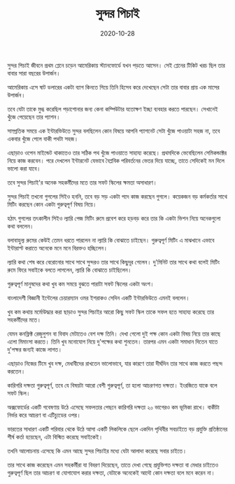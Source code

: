 ﻿---
title: সুন্দর পিচাই
date: '2020-10-28'
tags: ['Person']
---

সুন্দর পিচাই জীবনে প্রথম প্লেনে চড়েন আমেরিকায় স্ট্যানফোর্ডে যখন পড়তে আসেন। সেই প্লেনের টিকিট খরচ ছিল তার বাবার সারা বছরের উপার্জন। 

আমেরিকায় এসে ষাট ডলারের একটা ব্যাগ কিনতে গিয়ে তিনি হিসেব করে দেখেছেন সেটা তার বাবার প্রায় এক মাসের উপার্জন।

তবে যেটা তাকে মুগ্ধ করেছিল পড়াশোনার জন্য কেনা কম্পিউটার যতোক্ষণ ইচ্ছা ব্যবহার করতে পারছেন। সেখানেই খুঁজে পেয়েছেন তার প্যাশন।

সাম্প্রতিক সময়ে এক ইন্টারভিউতে সুন্দর বলছিলেন
কোন বিষয়ে আপনি প্যাশনেট সেটা খুঁজে পাওয়াটা সহজ না, তবে একবার খুঁজে পেলে বাকী পথটা সহজ।

এছাড়াও ওপেন মাইন্ডেট থাকাতেও তার সঠিক পথ খুঁজে পাওয়াতে সাহায্য করেছে। প্রথমদিকে ভেবেছিলেন সেমিকন্ডাক্টর নিয়ে কাজ করবেন। পরে দেখলেন ইন্টারনেট যেভাবে বৈপ্লবিক পরিবর্তনের ভেতর দিয়ে যাচ্ছে, তাতে সেদিকেই মন দিলে ভালো করা যাবে।

তবে সুন্দর পিচাই'র অনেক সহকর্মীদের মতে তার সফট স্কিলের ক্ষমতা অসাধারণ।

সুন্দর পিচাই তখনো গুগলের সিইও হননি, তবে বড় সড় একটা পদে কাজ করছেন গুগলে। কয়েকজন বড় কর্মকর্তার সাথে মিটিং করছেন কোন একটা গুরুত্বপূর্ণ বিষয় নিয়ে।

হঠাৎ গুগলের তৎকালীন সিইও ল্যারি পেজ মিটিং রুমে প্রবেশ করে হড়বড় করে তার কি একটা ভিশন নিয়ে অনেকগুলো কথা বললেন।

বলাবাহুল্য রুমের কেউই তেমন ধরতে পারলেন না ল্যারি কি বোঝাতে চাইছেন। গুরুত্বপূর্ণ মিটিং এ মাঝখানে এভাবে ইন্টারাপ্ট করাতে অনেকে মনে মনে বিরক্তও হচ্ছিলেন।

ল্যারি কথা শেষ করে বেরোনোর সাথে সাথে সুন্দরও তার সাথে কিছুদূর গেলেন। দু'মিনিট তার সাথে কথা বলেই মিটিং রুমে ফিরে সবাইকে বলতে লাগলেন, ল্যারি কি বোঝাতে চাইছিলেন।

গুরুত্বপূর্ণ মানুষদের কথা খুব কম সময়ে বুঝতে পারাটা সফট স্কিলের একটা অংশ।

বাংলাদেশী বিজ্ঞানী ইন্টেলের চেয়ারম্যান ওমর ইশরাকও সেদিন একটি ইন্টারভিউতে এমনই বললেন।

খুব কম কথায় মর্মোউদ্ধার করা ছাড়াও সুন্দর পিচাইর আরো কিছু সফট স্কিল তাকে সফল হতে সাহায্য করেছে তার সহকর্মীদের মতে।

যেমন কনফ্লিক্ট রেজুলুশন বা বিবাদ মেটাতেও বেশ দক্ষ তিনি। দেখা গেলো দুই পক্ষ কোন একটা বিষয় নিয়ে তার কাছে এলো মিমাংসা করতে। তিনি খুব মনোযোগ নিয়ে দু'পক্ষের কথা শুনতেন। তারপর এমন একটা সমাধান দিতেন যাতে দু'পক্ষর জন্যই কাজে লাগত।

এছাড়াও নিজের টিমে খুব দক্ষ, মেধাবীদের রাখতেন ভালোভাবে, যার কারণে তারা দীর্ঘদিন তার সাথে কাজ করতে পছন্দ করতেন।

কারিগরি দক্ষতা গুরুত্বপূর্ণ, তবে যে বিষয়টা আরো বেশী গুরুত্বপূর্ণ, তা হলো আচরণগত দক্ষতা। ইংরজিতে যাকে বলে সফট স্কিল।

অক্সফোর্ডের একটি গবেষণায় উঠে এসেছে সফলতার পেছনে কারিগরি দক্ষতা ২০ ভাগেরও কম ভূমিকা রাখে। বাকীটা নির্ভর করে আচরণ বা এটিচ্যুডের ওপর।

ভারতের সাধারণ একটি পরিবার থেকে উঠে আসা একটি লিকলিকে ছেলে একদিন পৃথিবীর সবচাইতে বড় প্রযুক্তি প্রতিষ্ঠানের শীর্ষ কর্তা হয়েছেন, এটা বিস্মিত করেছে সবাইকেই। 

তখনি আলোচনায় এসেছে কি এমন আছে সুন্দর পিচাইর মধ্যে যেটা আলাদা করেছে সবার চাইতে।

তার সাথে কাজ করেছেন এমন সহকর্মীরা যা বিবরণ দিয়েছেন, তাতে দেখা গেছে প্রযুক্তিগত দক্ষতা বা মেধার চাইতেও গুরুত্বপূর্ণ ছিল তার আচরণ বা যোগাযোগ করার দক্ষতা, যেটাকে অনেকেই আদৌ কোন দক্ষতা বলে মনে করেন না।
